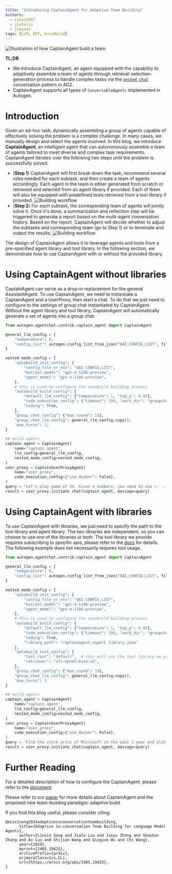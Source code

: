 ```yaml
---
title: "Introducing CaptainAgent for Adaptive Team Building"
authors:
  - LinxinS97
  - jialeliu
  - jieyuz2
tags: [LLM, GPT, AutoBuild]
---
```

![Illustration of how CaptainAgent build a team](img/overall.png)

**TL;DR**
- We introduce CaptainAgent, an agent equipped with the capability to adaptively assemble a team of agents through retrieval-selection-generation process to handle complex tasks via the [`nested chat`](https://ag2ai.github.io/ag2/docs/tutorial/conversation-patterns#nested-chats) conversation pattern in AG2.
- CaptainAgent supports all types of `ConversableAgents` implemented in Autogen.

# Introduction

Given an ad-hoc task, dynamically assembling a group of agents capable of effectively solving the problem is a complex challenge. In many cases, we manually design and select the agents involved. In this blog, we introduce **CaptainAgent**, an intelligent agent that can autonomously assemble a team of agents tailored to meet diverse and complex task requirements.
CaptainAgent iterates over the following two steps until the problem is successfully solved.
- (**Step 1**) CaptainAgent will first break down the task, recommend several roles needed for each subtask, and then create a team of agents accordingly. Each agent in the team is either generated from scratch or retrieved and selected from an agent library if provided. Each of them will also be equipped with predefined tools retrieved from a tool library if provided.
![Building workflow](img/build.png)
- (**Step 2**) For each subtask, the corresponding team of agents will jointly solve it. Once it's done, a summarization and reflection step will be triggered to generate a report based on the multi-agent conversation history.  Based on the report, CaptainAgent will decide whether to adjust the subtasks and corresponding team (go to Step 1) or to terminate and output the results.
![Building workflow](img/chat.png)

The design of CaptainAgent allows it to leverage agents and tools from a pre-specified agent library and tool library. In the following section, we demonstrate how to use CaptainAgent with or without the provided library.

# Using CaptainAgent without libraries
CaptainAgent can serve as a drop-in replacement for the general AssistantAgent. To use CaptainAgent, we need to instantiate a CaptainAgent and a UserProxy, then start a chat. To do that we just need to configure to the settings of group chat instantiated by CaptainAgent.
Without the agent library and tool library, CaptainAgent will automatically generate a set of agents into a group chat.

```python
from autogen.agentchat.contrib.captain_agent import CaptainAgent

general_llm_config = {
    "temperature": 0,
    "config_list": autogen.config_list_from_json("OAI_CONFIG_LIST", filter_dict={"model": ["gpt-4-1106-preview"]}),
}

nested_mode_config = {
    "autobuild_init_config": {
        "config_file_or_env": "OAI_CONFIG_LIST",
        "builder_model": "gpt-4-1106-preview",
        "agent_model": "gpt-4-1106-preview",
    },
    # this is used to configure the autobuild building process
    "autobuild_build_config": {
        "default_llm_config": {"temperature": 1, "top_p": 0.95},
        "code_execution_config": {"timeout": 300, "work_dir": "groupchat", "last_n_messages": 1},
        "coding": True,
    },
    "group_chat_config": {"max_round": 15},
    "group_chat_llm_config": general_llm_config.copy(),
    "max_turns": 3,
}

## build agents
captain_agent = CaptainAgent(
    name="captain_agent",
    llm_config=general_llm_config,
    nested_mode_config=nested_mode_config,
)
user_proxy = CaptainUserProxyAgent(
    name="user_proxy",
    code_execution_config={"use_docker": False},
)
query = "Let's play game of 24. Given 4 numbers, you need to use +, -, *, / to get 24. The numbers are 2, 2, 7, 12."
result = user_proxy.initiate_chat(captain_agent, message=query)
```

# Using CaptainAgent with libraries
To use CaptainAgent with libraries, we just need to specify the path to the tool library and agent library. The two libraries are independent, so you can choose to use one of the libraries or both.
The tool library we provide requires subscribing to specific apis, please refer to the [docs](https://ag2ai.github.io/ag2/docs/topics/captainagent) for details. The following example does not necessarily requires tool usage.

```python
from autogen.agentchat.contrib.captain_agent import CaptainAgent

general_llm_config = {
    "temperature": 0,
    "config_list": autogen.config_list_from_json("OAI_CONFIG_LIST", filter_dict={"model": ["gpt-4-1106-preview"]}),
}

nested_mode_config = {
    "autobuild_init_config": {
        "config_file_or_env": "OAI_CONFIG_LIST",
        "builder_model": "gpt-4-1106-preview",
        "agent_model": "gpt-4-1106-preview",
    },
    # this is used to configure the autobuild building process
    "autobuild_build_config": {
        "default_llm_config": {"temperature": 1, "top_p": 0.95},
        "code_execution_config": {"timeout": 300, "work_dir": "groupchat", "last_n_messages": 1},
        "coding": True,
        "library_path": "captainagent_expert_library.json"
    },
    "autobuild_tool_config": {
        "tool_root": "default",  # this will use the tool library we provide
        "retriever": "all-mpnet-base-v2",
    },
    "group_chat_config": {"max_round": 10},
    "group_chat_llm_config": general_llm_config.copy(),
    "max_turns": 3
}

## build agents
captain_agent = CaptainAgent(
    name="captain_agent",
    llm_config=general_llm_config,
    nested_mode_config=nested_mode_config,
)
user_proxy = CaptainUserProxyAgent(
    name="user_proxy",
    code_execution_config={"use_docker": False},
)
query = 'Find the stock price of Microsoft in the past 1 year and plot a line chart to show the trend. Save the line chart as "microsoft_stock_price.png".'
result = user_proxy.initiate_chat(captain_agent, message=query)
```

# Further Reading
For a detailed description of how to configure the CaptainAgent, please refer to the [document](https://ag2ai.github.io/ag2/docs/topics/captainagent).

Please refer to our [paper](https://arxiv.org/pdf/2405.19425) for more details about CaptainAgent and the proposed new team-building paradigm: adaptive build.

If you find this blog useful, please consider citing:
```
@misc{song2024adaptiveinconversationteambuilding,
      title={Adaptive In-conversation Team Building for Language Model Agents},
      author={Linxin Song and Jiale Liu and Jieyu Zhang and Shaokun Zhang and Ao Luo and Shijian Wang and Qingyun Wu and Chi Wang},
      year={2024},
      eprint={2405.19425},
      archivePrefix={arXiv},
      primaryClass={cs.CL},
      url={https://arxiv.org/abs/2405.19425},
}
```
